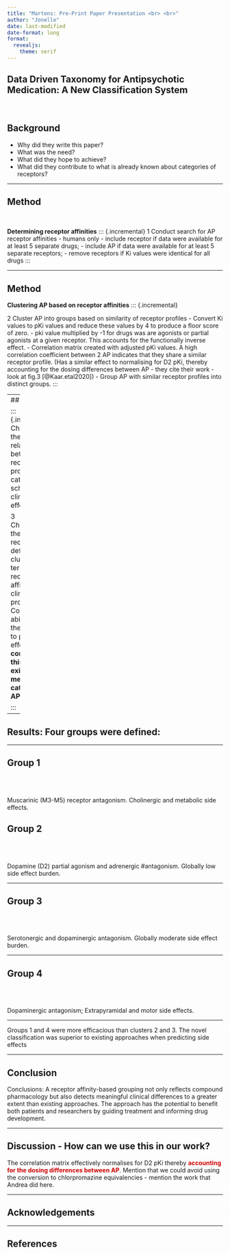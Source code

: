 ```yaml
---
title: "Martens: Pre-Print Paper Presentation <br> <br>"
author: "Jonelle"
date: last-modified
date-format: long
format:
  revealjs:
    theme: serif
---
```



## Data Driven Taxonomy for Antipsychotic Medication: A New Classification System

<br/>

## Background

::: {.incremental}

- Why did they write this paper?
- What was the need?
- What did they hope to achieve?
- What did they contribute to what is already known about categories of receptors?

:::

---

## Method

<br/>

**Determining receptor affinities**
::: {.incremental}
1 Conduct search for AP receptor affinities - humans only 
- include receptor if data were available for at least 5 separate drugs; 
- include AP if data were available for at least 5 separate receptors;
- remove receptors if Ki values were identical for all drugs
:::

---

## Method
**Clustering AP based on receptor affinities**
::: {.incremental}

2 Cluster AP into groups based on similarity of receptor profiles
- Convert Ki values to pKi values and reduce these values by 4 to produce a floor score of zero. 
- pki value multiplied by -1 for drugs was are agonists or partial agonists at a given receptor. This accounts for the functionally inverse effect. 
- Correlation matrix created with adjusted pKi values. A high correlation coefficient between 2 AP indicates that they share a similar receptor profile. (Has a similar effect to normalising for D2 pKi, thereby accounting for the dosing differences between AP - they cite their work - look at fig.3 [@Kaar.etal2020]) 
- Group AP with similar receptor profiles into distinct groups. 
:::

---
## Method

::: {.incremental}
Characterise the relationship between receptor profiles, categorisation schemes, and clinical effects 

3 Characterized these receptor-defined clusters in terms of their receptor affinities and clinical profiles.
4 Compared the ability of these clusters to predict side effects - and **compared this to existing methods of categorising AP**. 

:::

---

## Results: Four groups were defined:

---

## Group 1 

<br> 
<br>

Muscarinic (M3-M5) receptor antagonism. 
Cholinergic and metabolic side effects. 


## Group 2 

<br> 
<br>

Dopamine (D2) partial agonism and adrenergic #antagonism. 
Globally low side effect burden.  

---

## Group 3 

<br> 
<br>

Serotonergic and dopaminergic antagonism. 
Globally moderate side effect burden. 

---

## Group 4 

<br> 
<br>

Dopaminergic antagonism; 
Extrapyramidal and motor side effects. 

---

Groups 1 and 4 were more efficacious than clusters 2 and 3. The novel classification was superior to existing approaches when predicting side effects


---


## Conclusion 

Conclusions: A receptor affinity-based grouping not only reflects compound pharmacology but also detects meaningful clinical differences to a greater extent than existing approaches. The approach has the potential to benefit both patients and researchers by guiding treatment and informing drug development.

---

## Discussion - How can we use this in our work?

The correlation matrix effectively normalises for D2 pKi thereby 
[**accounting for the dosing differences between AP**]{style="color:#cc0000"}. Mention that we could avoid using the conversion to chlorpromazine equivalencies - mention the work that Andrea did here. 


---

## Acknowledgements 

---

## References


